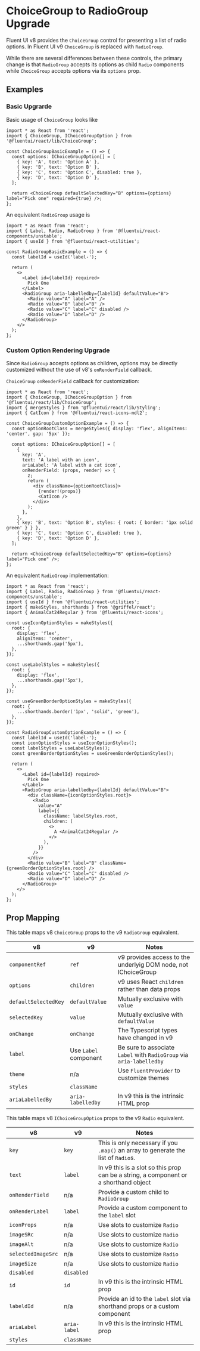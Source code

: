 
<Meta title="Concepts/Upgrading/from v8/Components/ChoiceGroup to RadioGroup Upgrade" />

# ChoiceGroup to RadioGroup Upgrade

Fluent UI v8 provides the `ChoiceGroup` control for presenting a list of radio options.
In Fluent UI v9 `ChoiceGroup` is replaced with `RadioGroup`.

While there are several differences between these controls, the primary change is that `RadioGroup` accepts
its options as child `Radio` components while `ChoiceGroup` accepts options via its `options` prop.

## Examples

### Basic Upgrarde

Basic usage of `ChoiceGroup` looks like

```tsx
import * as React from 'react';
import { ChoiceGroup, IChoiceGroupOption } from '@fluentui/react/lib/ChoiceGroup';

const ChoiceGroupBasicExample = () => {
  const options: IChoiceGroupOption[] = [
    { key: 'A', text: 'Option A' },
    { key: 'B', text: 'Option B' },
    { key: 'C', text: 'Option C', disabled: true },
    { key: 'D', text: 'Option D' },
  ];

  return <ChoiceGroup defaultSelectedKey="B" options={options} label="Pick one" required={true} />;
};
```

An equivalent `RadioGroup` usage is

```tsx
import * as React from 'react';
import { Label, Radio, RadioGroup } from '@fluentui/react-components/unstable';
import { useId } from '@fluentui/react-utilities';

const RadioGroupBasicExample = () => {
  const labelId = useId('label-');

  return (
    <>
      <Label id={labelId} required>
        Pick One
      </Label>
      <RadioGroup aria-labelledby={labelId} defaultValue="B">
        <Radio value="A" label="A" />
        <Radio value="B" label="B" />
        <Radio value="C" label="C" disabled />
        <Radio value="D" label="D" />
      </RadioGroup>
    </>
  );
};
```

### Custom Option Rendering Upgrade

Since `RadioGroup` accepts options as children, options may be directly customized without the use of v8's
`onRenderField` callback.

`ChoiceGroup` `onRenderField` callback for customization:

```tsx
import * as React from 'react';
import { ChoiceGroup, IChoiceGroupOption } from '@fluentui/react/lib/ChoiceGroup';
import { mergeStyles } from '@fluentui/react/lib/Styling';
import { CatIcon } from '@fluentui/react-icons-mdl2';

const ChoiceGroupCustomOptionExample = () => {
  const optionRootClass = mergeStyles({ display: 'flex', alignItems: 'center', gap: '5px' });

  const options: IChoiceGroupOption[] = [
    {
      key: 'A',
      text: 'A label with an icon',
      ariaLabel: 'A label with a cat icon',
      onRenderField: (props, render) => {
        z;
        return (
          <div className={optionRootClass}>
            {render!(props)}
            <CatIcon />
          </div>
        );
      },
    },
    { key: 'B', text: 'Option B', styles: { root: { border: '1px solid green' } } },
    { key: 'C', text: 'Option C', disabled: true },
    { key: 'D', text: 'Option D' },
  ];

  return <ChoiceGroup defaultSelectedKey="B" options={options} label="Pick one" />;
};
```

An equivalent `RadioGroup` implementation:

```tsx
import * as React from 'react';
import { Label, Radio, RadioGroup } from '@fluentui/react-components/unstable';
import { useId } from '@fluentui/react-utilities';
import { makeStyles, shorthands } from '@griffel/react';
import { AnimalCat24Regular } from '@fluentui/react-icons';

const useIconOptionStyles = makeStyles({
  root: {
    display: 'flex',
    alignItems: 'center',
    ...shorthands.gap('5px'),
  },
});

const useLabelStyles = makeStyles({
  root: {
    display: 'flex',
    ...shorthands.gap('5px'),
  },
});

const useGreenBorderOptionStyles = makeStyles({
  root: {
    ...shorthands.border('1px', 'solid', 'green'),
  },
});

const RadioGroupCustomOptionExample = () => {
  const labelId = useId('label-');
  const iconOptionStyles = useIconOptionStyles();
  const labelStyles = useLabelStyles();
  const greenBorderOptionStyles = useGreenBorderOptionStyles();

  return (
    <>
      <Label id={labelId} required>
        Pick One
      </Label>
      <RadioGroup aria-labelledby={labelId} defaultValue="B">
        <div className={iconOptionStyles.root}>
          <Radio
            value="A"
            label={{
              className: labelStyles.root,
              children: (
                <>
                  A <AnimalCat24Regular />
                </>
              ),
            }}
          />
        </div>
        <Radio value="B" label="B" className={greenBorderOptionStyles.root} />
        <Radio value="C" label="C" disabled />
        <Radio value="D" label="D" />
      </RadioGroup>
    </>
  );
};
```

## Prop Mapping

This table maps v8 `ChoiceGroup` props to the v9 `RadioGroup` equivalent.

| v8                   | v9                    | Notes                                                                |
| -------------------- | --------------------- | -------------------------------------------------------------------- |
| `componentRef`       | `ref`                 | v9 provides access to the underlyig DOM node, not IChoiceGroup       |
| `options`            | `children`            | v9 uses React `children` rather than data props                      |
| `defaultSelectedKey` | `defaultValue`        | Mutually exclusive with `value`                                      |
| `selectedKey`        | `value`               | Mutually exclusive with `defaultValue`                               |
| `onChange`           | `onChange`            | The Typescript types have changed in v9                              |
| `label`              | Use `Label` component | Be sure to associate `Label` with `RadioGroup` via `aria-labelledby` |
| `theme`              | n/a                   | Use `FluentProvider` to customize themes                             |
| `styles`             | `className`           |                                                                      |
| `ariaLabelledBy`     | `aria-labelledby`     | In v9 this is the intrinsic HTML prop                                |

This table maps v8 `IChoiceGroupOption` props to the v9 `Radio` equivalent.

| v8                 | v9           | Notes                                                                                |
| ------------------ | ------------ | ------------------------------------------------------------------------------------ |
| `key`              | `key`        | This is only necessary if you `.map()` an array to generate the list of `Radio`s.    |
| `text`             | `label`      | In v9 this is a slot so this prop can be a string, a component or a shorthand object |
| `onRenderField`    | n/a          | Provide a custom child to `RadioGroup`                                               |
| `onRenderLabel`    | `label`      | Provide a custom component to the `label` slot                                       |
| `iconProps`        | n/a          | Use slots to customize `Radio`                                                       |
| `imageSRc`         | n/a          | Use slots to customize `Radio`                                                       |
| `imageAlt`         | n/a          | Use slots to customize `Radio`                                                       |
| `selectedImageSrc` | n/a          | Use slots to customize `Radio`                                                       |
| `imageSize`        | n/a          | Use slots to customize `Radio`                                                       |
| `disabled`         | `disabled`   |                                                                                      |
| `id`               | `id`         | In v9 this is the intrinsic HTML prop                                                |
| `labeldId`         | n/a          | Provide an id to the `label` slot via shorthand props or a custom component          |
| `ariaLabel`        | `aria-label` | In v9 this is the intrinsic HTML prop                                                |
| `styles`           | `className`  |                                                                                      |
